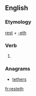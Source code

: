 ==English==

===Etymology===
[[rest]] + [[-eth]]

===Verb===
{{en-verb form}}

# {{en-archaic third-person singular of|rest}}

===Anagrams===
* [[tethers#English|tethers]]

[[fr:resteth]]